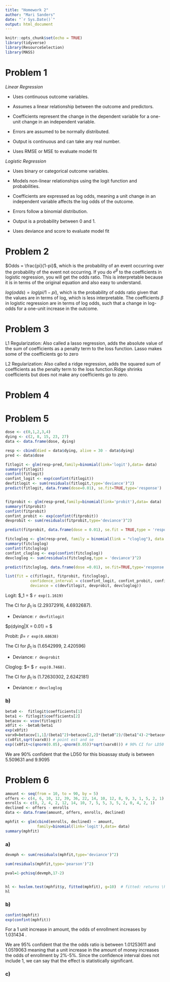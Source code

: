 ```yaml
---
title: "Homework 2"
author: "Mari Sanders"
date: "`r Sys.Date()`"
output: html_document
---
```


```r
knitr::opts_chunk$set(echo = TRUE)
library(tidyverse)
library(ResourceSelection)
library(MASS)
```

# Problem 1 
*Linear Regression*

- Uses continuous outcome variables.

- Assumes a linear relationship between the outcome and predictors.

- Coefficients represent the change in the dependent variable for a one-unit change in an independent variable.

- Errors are assumed to be normally distributed.

- Output is continuous and can take any real number.

- Uses RMSE or MSE to evaluate model fit

*Logistic Regression*

- Uses binary or categorical outcome variables.

- Models non-linear relationships using the logit function and probabilities.

- Coefficients are expressed as log odds, meaning a unit change in an independent variable affects the log odds of the outcome.

- Errors follow a binomial distribution.

- Output is a probability between 0 and 1.

- Uses deviance and score to evaluate model fit

# Problem 2 
$Odds = \frac{pi}{1-pi}$, which is the probability of an event occurring over the probability of the event not occurring. If you do $e^{\beta}$ to the coefficients in logistic regression, you will get the odds ratio. This is interpretable because it is in terms of the original equation and also easy to understand. 

$log(odds) = log(pi/1-pi)$, which is the probability of odds ratio given that the values are in terms of log, which is less interpretable. The coefficients $\beta$ in logistic regression are in terms of log odds, such that a change in log-odds for a one-unit increase in the outcome. 

# Problem 3 


L1 Regularization: Also called a lasso regression, adds the absolute value of the sum of coefficients as a penalty term to the loss function. Lasso makes some of the coefficients go to zero

L2 Regularization: Also called a ridge regression, adds the squared sum  of coefficients as the penalty term to the loss function.Ridge shrinks coefficients but does not make any coefficients go to zero. 


# Problem 4 



# Problem 5

```r
dose <- c(0,1,2,3,4)
dying <- c(2, 8, 15, 23, 27)
data <- data.frame(dose, dying)

resp <- cbind(died = data$dying, alive = 30 - data$dying) 
pred <- data$dose

fitlogit <- glm(resp~pred,family=binomial(link='logit'),data= data)
summary(fitlogit)
confint(fitlogit) 
confint_logit <- exp(confint(fitlogit))
devfitlogit <- sum(residuals(fitlogit,type='deviance')^2)
predict(fitlogit, data.frame(dose=0.01), se.fit=TRUE,type='response')


fitprobit <- glm(resp~pred,family=binomial(link='probit'),data= data)
summary(fitprobit)
confint(fitprobit) 
confint_probit <- exp(confint(fitprobit))
devprobit <- sum(residuals(fitprobit,type='deviance')^2)

predict(fitprobit, data.frame(dose = 0.01), se.fit = TRUE,type = 'response')

fitcloglog <- glm(resp~pred, family = binomial(link = "cloglog"), data = data)
summary(fitcloglog)
confint(fitcloglog) 
confint_cloglog <- exp(confint(fitcloglog))
devcloglog <- sum(residuals(fitcloglog,type = 'deviance')^2)

predict(fitcloglog, data.frame(dose =0.01), se.fit=TRUE,type='response')

list(fit = c(fitlogit, fitprobit, fitcloglog), 
           confidence_interval = c(confint_logit, confint_probit, confint_cloglog),
           deviance = c(devfitlogit, devprobit, devcloglog))
```

Logit: $\beta_1 = $ `r exp(1.1619)`

The CI for $\beta_1$ is (2.29372916, 4.6932687). 

- Deviance: `r devfitlogit`

$\hat p(dying|X = 0.01) = $

Probit: $\beta =$ `r exp(0.68638)`

The CI for $\beta_1$ is (1.6542999, 2.420596)

- Deviance: `r devprobit`

Cloglog: $\beta = $  `r exp(0.7468)`. 

The CI for $\beta_1$ is (1.72630302, 2.6242181)

- Deviance: `r devcloglog`

### b) 

```r
beta0 <-  fitlogit$coefficients[1]
beta1 <- fitlogit$coefficients[2]
betacov <- vcov(fitlogit) 
x0fit <- -beta0/beta1
exp(x0fit)
varx0=betacov[1,1]/(beta1^2)+betacov[2,2]*(beta0^2)/(beta1^4)-2*betacov[1,2]*beta0/(beta1^3)
c(x0fit,sqrt(varx0)) # point est and se
exp((x0fit+c(qnorm(0.05),-qnorm(0.05))*sqrt(varx0))) # 90% CI for LD50


```

We are 90% confident that the LD50 for this bioassay study is between 5.509631 and 9.9095

# Problem 6 

```r
amount <- seq(from = 10, to = 90, by = 5)
offers <- c(4, 6, 10, 12, 39, 36, 22, 14, 10, 12, 8, 9, 3, 1, 5, 2, 1)
enrolls <- c(0, 2, 4, 2, 12, 14, 10, 7, 5, 5, 3, 5, 2, 0, 4, 2, 1)
declined <- offers - enrolls 
data <- data.frame(amount, offers, enrolls, declined)

mphfit <- glm(cbind(enrolls, declined) ~ amount,
              family=binomial(link='logit'),data= data)
summary(mphfit)
```

### a) 

```r
devmph <- sum(residuals(mphfit,type='deviance')^2)

sum(residuals(mphfit,type='pearson')^2) 

pval=1-pchisq(devmph,17-2)


hl <- hoslem.test(mphfit$y, fitted(mphfit), g=10)  # fitted: returns \hat{pi}
hl

```

### b) 
```r
confint(mphfit)
exp(confint(mphfit))
```

For a 1 unit increase in amount, the odds of enrollment increases by 1.031434 . 

We are 95% confident that the the odds ratio is between 1.01253611 and 1.0519063 meaning that a unit increase in the amount of money increases the odds of enrollment by 2%-5%. Since the confidence interval does not include 1, we can say that the effect is statistically significant. 

### c) 


